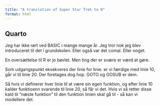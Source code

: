 ```yaml
---
title: "A translation of Super Star Trek to R"
format: html
---
```


## Quarto

Jeg har ikke rørt ved BASIC i mange mange år. Jeg tror nok jeg blev 
introduceret til det i grundskolen. Eller også var det comal. Eller noget.

En oversættelse til R er jo bøvlet. Men ting der er svære er værd at gøre.

Som udgangspunkt eksekveres der linie for linie. er vi færdige med linie
10, går vi til linie 20. Der foretages dog hop. GOTO og GOSUB er dem.

Så hvis vi definerer hver linie til at være sin egen funktion, og efter
linie 10 kalder funktioenn svarende til linie 20, så får vi det.
Hvis vi så retter disse kald til "næste funktion" til den funktion
linien skal gå til - så kan vi modellere det. 